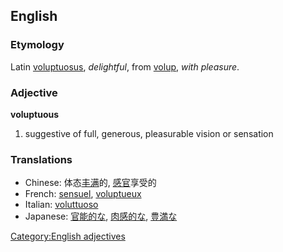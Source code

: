==English==
===Etymology===
Latin [[voluptuosus]], ''delightful'', from [[volup]], ''with pleasure''.
===Adjective===
'''voluptuous'''

#suggestive of full, generous, pleasurable vision or sensation

===Translations===
*Chinese: 体态[[丰满]]的, [[感官]]享受的
*French: [[sensuel]], [[voluptueux]]
*Italian: [[voluttuoso]]
*Japanese: [[官能的な]], [[肉感的な]], [[豊満な]]

[[Category:English adjectives]]